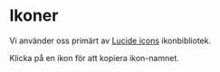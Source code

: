 
<Meta title="Identitet/Ikoner" />

# Ikoner

Vi använder oss primärt av <a href='https://lucide.dev/icons/' target='_blank'>Lucide icons</a> ikonbibliotek.

Klicka på en ikon för att kopiera ikon-namnet.

<Icons />
